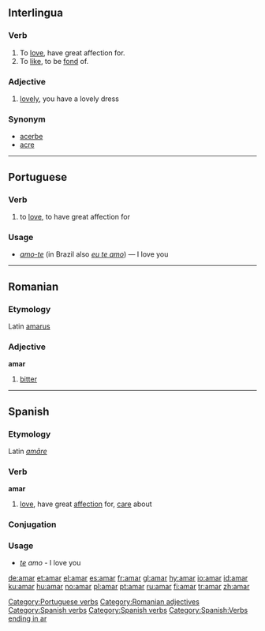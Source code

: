 ==Interlingua==
===Verb===
#To [[love]],  have great affection for.
#To [[like]], to be [[fond]] of.

===Adjective===
#[[lovely]], you have a lovely dress

===Synonym===
*[[acerbe]]
*[[acre]]

----

==Portuguese==
===Verb===

# to [[love]], to have great affection for

{{w.pt.v.conj.ar|am}}

===Usage===
* ''[[amo-te]]'' (in Brazil also ''[[eu te amo]]'') &mdash; I love you

[[Category:Portuguese verbs]]

----

==Romanian==
===Etymology===
Latin [[amarus]]
===Adjective===
'''amar'''

# [[bitter]]

[[Category:Romanian adjectives]]

----

==Spanish==
===Etymology===
Latin ''[[amare|amāre]]''

===Verb===
[[Category:Spanish verbs]]
'''amar'''

# [[love]], have great [[affection]] for, [[care]] about

===Conjugation===
{{es-conj-ar|am}}

===Usage===
* ''[[te]]'' ''amo'' - I love you

[[Category:Spanish verbs]]

[[Category:Spanish:Verbs ending in ar]]

[[de:amar]]
[[et:amar]]
[[el:amar]]
[[es:amar]]
[[fr:amar]]
[[gl:amar]]
[[hy:amar]]
[[io:amar]]
[[id:amar]]
[[ku:amar]]
[[hu:amar]]
[[no:amar]]
[[pl:amar]]
[[pt:amar]]
[[ru:amar]]
[[fi:amar]]
[[tr:amar]]
[[zh:amar]]